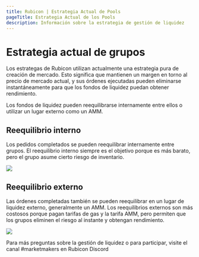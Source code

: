 ```yaml
---
title: Rubicon | Estrategia Actual de Pools
pageTitle: Estrategia Actual de los Pools
description: Información sobre la estrategia de gestión de liquidez
---
```


# Estrategia actual de grupos

Los estrategas de Rubicon utilizan actualmente una estrategia pura de creación de mercado. Esto significa que mantienen un margen en torno al precio de mercado actual, y sus órdenes ejecutadas pueden eliminarse instantáneamente para que los fondos de liquidez puedan obtener rendimiento.

Los fondos de liquidez pueden reequilibrarse internamente entre ellos o utilizar un lugar externo como un AMM.

## Reequilibrio interno

Los pedidos completados se pueden reequilibrar internamente entre grupos. El reequilibrio interno siempre es el objetivo porque es más barato, pero el grupo asume cierto riesgo de inventario.

![](</assets/Rubicon v1\_ Internal Rebalancing - Option 1.png>)

## Reequilibrio externo

Las órdenes completadas también se pueden reequilibrar en un lugar de liquidez externo, generalmente un AMM. Los reequilibrios externos son más costosos porque pagan tarifas de gas y la tarifa AMM, pero permiten que los grupos eliminen el riesgo al instante y obtengan rendimiento.

![](</assets/Rubicon v1\_ Internal Rebalancing - Option 2 (1).png>)

Para más preguntas sobre la gestión de liquidez o para participar, visite el canal #marketmakers en Rubicon Discord